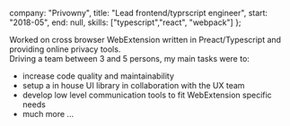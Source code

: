 
  company: "Privowny",
  title: "Lead frontend/typrscript engineer",
  start: "2018-05",
  end: null,
  skills: ["typescript","react", "webpack"]
};

Worked on cross browser WebExtension written in Preact/Typescript and providing online privacy tools.  
Driving a team between 3 and 5 persons, my main tasks were to:

- increase code quality and maintainability
- setup a in house UI library in collaboration with the UX team
- develop low level communication tools to fit WebExtension specific needs
- much more ...
